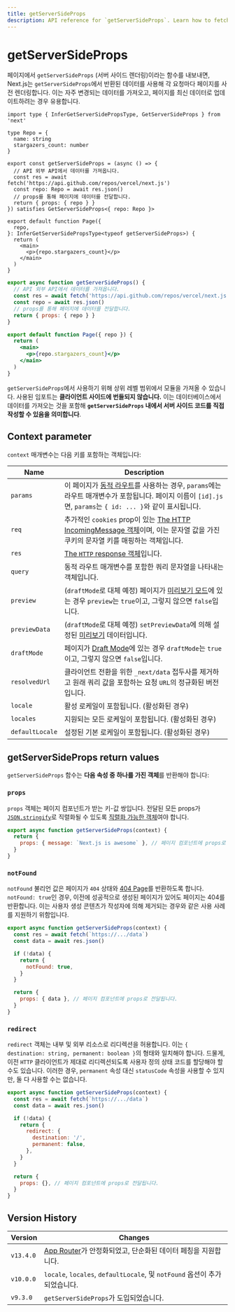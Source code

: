```yaml
---
title: getServerSideProps
description: API reference for `getServerSideProps`. Learn how to fetch data on each request with Next.js.
---
```


# getServerSideProps

페이지에서 `getServerSideProps` (서버 사이드 렌더링)이라는 함수를 내보내면, Next.js는 `getServerSideProps`에서 반환된 데이터를 사용해 각 요청마다 페이지를 사전 렌더링합니다. 이는 자주 변경되는 데이터를 가져오고, 페이지를 최신 데이터로 업데이트하려는 경우 유용합니다.

```tsx filename="pages/index.tsx" switcher
import type { InferGetServerSidePropsType, GetServerSideProps } from 'next'

type Repo = {
  name: string
  stargazers_count: number
}

export const getServerSideProps = (async () => {
  // API 외부 API에서 데이터를 가져옵니다.
  const res = await fetch('https://api.github.com/repos/vercel/next.js')
  const repo: Repo = await res.json()
  // props를 통해 페이지에 데이터를 전달합니다.
  return { props: { repo } }
}) satisfies GetServerSideProps<{ repo: Repo }>

export default function Page({
  repo,
}: InferGetServerSidePropsType<typeof getServerSideProps>) {
  return (
    <main>
      <p>{repo.stargazers_count}</p>
    </main>
  )
}
```

```jsx filename="pages/index.js" switcher
export async function getServerSideProps() {
  // API 외부 API에서 데이터를 가져옵니다.
  const res = await fetch('https://api.github.com/repos/vercel/next.js')
  const repo = await res.json()
  // props를 통해 페이지에 데이터를 전달합니다.
  return { props: { repo } }
}

export default function Page({ repo }) {
  return (
    <main>
      <p>{repo.stargazers_count}</p>
    </main>
  )
}
```

`getServerSideProps`에서 사용하기 위해 상위 레벨 범위에서 모듈을 가져올 수 있습니다. 사용된 임포트는 **클라이언트 사이드에 번들되지 않습니다.** 이는 데이터베이스에서 데이터를 가져오는 것을 포함해 **`getServerSideProps` 내에서 서버 사이드 코드를 직접 작성할 수 있음을 의미합니다**.

## Context parameter

`context` 매개변수는 다음 키를 포함하는 객체입니다:

| Name            | Description                                                                                                                                                                                                           |
| --------------- | --------------------------------------------------------------------------------------------------------------------------------------------------------------------------------------------------------------------- |
| `params`        | 이 페이지가 [동적 라우트](/docs/pages/building-your-application/routing/dynamic-routes)를 사용하는 경우, `params`에는 라우트 매개변수가 포함됩니다. 페이지 이름이 `[id].js`면, `params`는 `{ id: ... }`와 같이 표시됩니다.     |
| `req`           | 추가적인 `cookies` prop이 있는 [The HTTP IncomingMessage 객체](https://nodejs.org/api/http.html#http_class_http_incomingmessage)이며, 이는 문자열 값을 가진 쿠키의 문자열 키를 매핑하는 객체입니다.                          |
| `res`           | [The `HTTP` response 객체](https://nodejs.org/api/http.html#http_class_http_serverresponse)입니다.                                                                                                                     |
| `query`         | 동적 라우트 매개변수를 포함한 쿼리 문자열을 나타내는 객체입니다.                                                                                                                                                           |
| `preview`       | (`draftMode`로 대체 예정) 페이지가 [미리보기 모드](/docs/pages/building-your-application/configuring/preview-mode)에 있는 경우 `preview`는 `true`이고, 그렇지 않으면 `false`입니다.                                         |
| `previewData`   | (`draftMode`로 대체 예정) `setPreviewData`에 의해 설정된 [미리보기](/docs/pages/building-your-application/configuring/preview-mode) 데이터입니다.                                                                         |
| `draftMode`     | 페이지가 [Draft Mode](/docs/pages/building-your-application/configuring/draft-mode)에 있는 경우 `draftMode`는 `true`이고, 그렇지 않으면 `false`입니다.                                                                    |
| `resolvedUrl`   | 클라이언트 전환을 위한 `_next/data` 접두사를 제거하고 원래 쿼리 값을 포함하는 요청 `URL`의 정규화된 버전입니다.                                                                                                              |
| `locale`        | 활성 로케일이 포함됩니다. (활성화된 경우)                                                                                                                                                                                |
| `locales`       | 지원되는 모든 로케일이 포함됩니다. (활성화된 경우)                                                                                                                                                                        |
| `defaultLocale` | 설정된 기본 로케일이 포함됩니다. (활성화된 경우)                                                                                                                                                                          |

## getServerSideProps return values

`getServerSideProps` 함수는 **다음 속성 중 하나를 가진 객체**를 반환해야 합니다:

### `props`

`props` 객체는 페이지 컴포넌트가 받는 키-값 쌍입니다. 전달된 모든 props가 [`JSON.stringify`](https://developer.mozilla.org/docs/Web/JavaScript/Reference/Global_Objects/JSON/stringify)로 직렬화될 수 있도록 [직렬화 가능한 객체](https://developer.mozilla.org/docs/Glossary/Serialization)여야 합니다.

```jsx
export async function getServerSideProps(context) {
  return {
    props: { message: `Next.js is awesome` }, // 페이지 컴포넌트에 props로 전달됩니다.
  }
}
```

### `notFound`

`notFound` 불리언 값은 페이지가 `404` 상태와 [404 Page](/docs/pages/building-your-application/routing/custom-error#404-page)를 반환하도록 합니다. `notFound: true`인 경우, 이전에 성공적으로 생성된 페이지가 있어도 페이지는 404를 반환합니다. 이는 사용자 생성 콘텐츠가 작성자에 의해 제거되는 경우와 같은 사용 사례를 지원하기 위함입니다.

```js
export async function getServerSideProps(context) {
  const res = await fetch(`https://.../data`)
  const data = await res.json()

  if (!data) {
    return {
      notFound: true,
    }
  }

  return {
    props: { data }, // 페이지 컴포넌트에 props로 전달됩니다.
  }
}
```

### `redirect`

`redirect` 객체는 내부 및 외부 리소스로 리디렉션을 허용합니다. 이는 `{ destination: string, permanent: boolean }`의 형태와 일치해야 합니다. 드물게, 이전 `HTTP` 클라이언트가 제대로 리디렉션되도록 사용자 정의 상태 코드를 할당해야 할 수도 있습니다. 이러한 경우, `permanent` 속성 대신 `statusCode` 속성을 사용할 수 있지만, 둘 다 사용할 수는 없습니다.

```js
export async function getServerSideProps(context) {
  const res = await fetch(`https://.../data`)
  const data = await res.json()

  if (!data) {
    return {
      redirect: {
        destination: '/',
        permanent: false,
      },
    }
  }

  return {
    props: {}, // 페이지 컴포넌트에 props로 전달됩니다.
  }
}
```

## Version History

| Version   | Changes                                                                                                        |
| --------- | -------------------------------------------------------------------------------------------------------------- |
| `v13.4.0` | [App Router](/docs/app/building-your-application/data-fetching)가 안정화되었고, 단순화된 데이터 페칭을 지원합니다. |
| `v10.0.0` | `locale`, `locales`, `defaultLocale`, 및 `notFound` 옵션이 추가되었습니다.                                       |
| `v9.3.0`  | `getServerSideProps`가 도입되었습니다.                                                                           |
